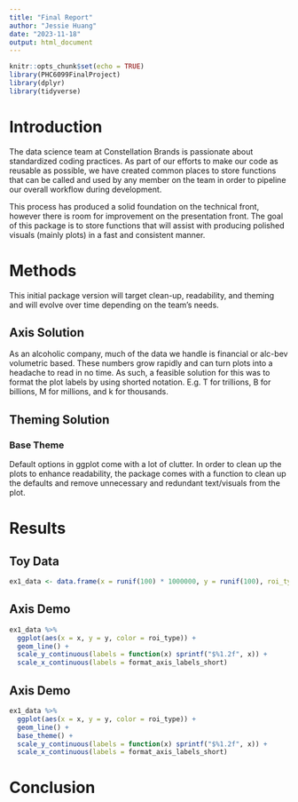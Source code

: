 ```yaml
---
title: "Final Report"
author: "Jessie Huang"
date: "2023-11-18"
output: html_document
---
```


```r
knitr::opts_chunk$set(echo = TRUE)
library(PHC6099FinalProject)
library(dplyr)
library(tidyverse)
```

# Introduction
The data science team at Constellation Brands is passionate about standardized coding practices. As part of our efforts to make our code as reusable as possible, we have created common places to store functions that can be called and used by any member on the team in order to pipeline our overall workflow during development.  
  
This process has produced a solid foundation on the technical front, however there is room for improvement on the presentation front. The goal of this package is to store functions that will assist with producing polished visuals (mainly plots) in a fast and consistent manner.  

# Methods
This initial package version will target clean-up, readability, and theming and will evolve over time depending on the team's needs.  

## Axis Solution
As an alcoholic company, much of the data we handle is financial or alc-bev volumetric based. These numbers grow rapidly and can turn plots into a headache to read in no time. As such, a feasible solution for this was to format the plot labels by using shorted notation. E.g. T for trillions, B for billions, M for millions, and k for thousands.  

## Theming Solution

### Base Theme
Default options in ggplot come with a lot of clutter. In order to clean up the plots to enhance readability, the package comes with a function to clean up the defaults and remove unnecessary and redundant text/visuals from the plot.  

# Results

## Toy Data

```r
ex1_data <- data.frame(x = runif(100) * 1000000, y = runif(100), roi_type = sample(1:2, 100, replace = T))
```

## Axis Demo

```r
ex1_data %>%
  ggplot(aes(x = x, y = y, color = roi_type)) + 
  geom_line() +
  scale_y_continuous(labels = function(x) sprintf("$%1.2f", x)) +
  scale_x_continuous(labels = format_axis_labels_short)
```
## Axis Demo

```r
ex1_data %>%
  ggplot(aes(x = x, y = y, color = roi_type)) + 
  geom_line() +
  base_theme() +
  scale_y_continuous(labels = function(x) sprintf("$%1.2f", x)) +
  scale_x_continuous(labels = format_axis_labels_short)
```

# Conclusion
